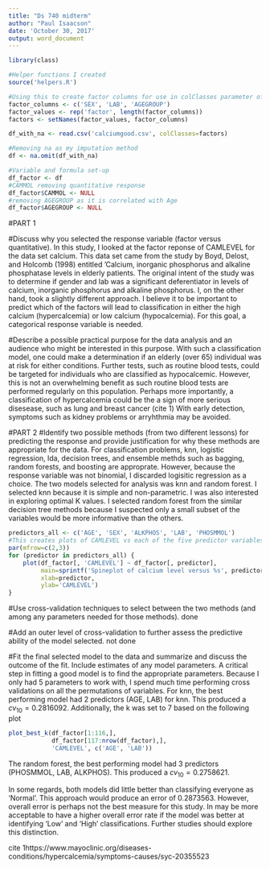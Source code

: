 ```yaml
---
title: "Ds 740 midterm"
author: "Paul Isaacson"
date: 'October 30, 2017'
output: word_document
---
```

	
```r
library(class)

#Helper functions I created
source('helpers.R')

#Using this to create factor columns for use in colClasses parameter of read.csv
factor_columns <- c('SEX', 'LAB', 'AGEGROUP')
factor_values <- rep('factor', length(factor_columns))
factors <- setNames(factor_values, factor_columns)

df_with_na <- read.csv('calciumgood.csv', colClasses=factors)

#Removing na as my imputation method
df <- na.omit(df_with_na)

#Variable and formula set-up
df_factor <- df
#CAMMOL removing quantitative response
df_factor$CAMMOL <- NULL
#removing AGEGROUP as it is correlated with Age
df_factor$AGEGROUP <- NULL
```

#PART 1

#Discuss why you selected the response variable (factor versus quantitative).
In this study, I looked at the factor reponse of CAMLEVEL for the data set calcium. This data set came from the study by Boyd, Delost, and Holcomb (1998) entitled 'Calcium, inorganic phosphorus and alkaline phosphatase levels in elderly patients. The original intent of the study was to determine if gender and lab was a significant deferentiator in levels of calcium, inorganic phosphorus and alkaline phosphorus. I, on the other hand, took a slightly different approach. I believe it to be important to predict which of the factors will lead to classification in either the high calcium (hypercalcemia) or low calcium (hypocalcemia). For this goal, a categorical response variable is needed. 

#Describe a possible practical purpose for the data analysis and an audience who might be interested in this purpose.
With such a classification model, one could make a determination if an elderly (over 65) individual was at risk for either conditions. Further tests, such as routine blood tests, could be targeted for individuals who are classified as hypocalcemic. However, this is not an overwhelming benefit as such routine blood tests are performed regularly on this population. Perhaps more importantly, a classification of hypercalcemia could be the a sign of more serious disesease, such as lung and breast cancer (cite 1) With early detection, symptoms such as kidney problems or arryhthmia may be avoided. 

#PART 2 
#Identify two possible methods (from two different lessons) for predicting the response and provide justification for why these methods are appropriate for the data.
For classification problems, knn, logistic regression, lda, decision trees, and ensemble methds such as bagging, random forests, and boosting are approprate. However, because the response variable was not binomial, I discarded logisitic regression as a choice. The two models selected for analysis was knn and random forest. I selected knn because it is simple and non-parametric. I was also interested in exploring optimal K values. I selected random forest from the similar decision tree methods because I suspected only a small subset of the variables would be more informative than the others.     

```r
predictors_all <- c('AGE', 'SEX', 'ALKPHOS', 'LAB', 'PHOSMMOL')
#This creates plots of CAMLEVEL vs each of the five predictor variables
par(mfrow=c(2,3))
for (predictor in predictors_all) {
	plot(df_factor[, 'CAMLEVEL'] ~ df_factor[, predictor],
		 main=sprintf('Spineplot of calcium level versus %s', predictor),
		 xlab=predictor,
		 ylab='CAMLEVEL')
}
```

#Use cross-validation techniques to select between the two methods (and among any parameters needed for those methods).
done

#Add an outer level of cross-validation to further assess the predictive ability of the model selected.
not done

#Fit the final selected model to the data and summarize and discuss the outcome of the fit. Include estimates of any model parameters.
A critical step in fitting a good model is to find the appropriate parameters. Because I only had 5 parameters to work with, I spend much time performing cross validations on all the permutations of variables. For knn, the best performing model had 2 predictors (AGE, LAB) for knn. This produced a $cv_{10} = 0.2816092$. Additionally, the k was set to 7 based on the following plot

```r
plot_best_k(df_factor[1:116,], 
			df_factor[117:nrow(df_factor),], 
			'CAMLEVEL', c('AGE', 'LAB'))
```

The random forest, the best performing model had 3 predictors (PHOSMMOL, LAB, ALKPHOS). This produced a $cv_{10} = 0.2758621$.

In some regards, both models did little better than classifying everyone as 'Normal'. This approach would produce an error of 0.2873563.  However, overall error is perhaps not the best measure for this study. In may be more acceptable to have a higher overall error rate if the model was better at identifying 'Low' and 'High' classifications. Further studies should explore this distinction.



cite
1https://www.mayoclinic.org/diseases-conditions/hypercalcemia/symptoms-causes/syc-20355523 

